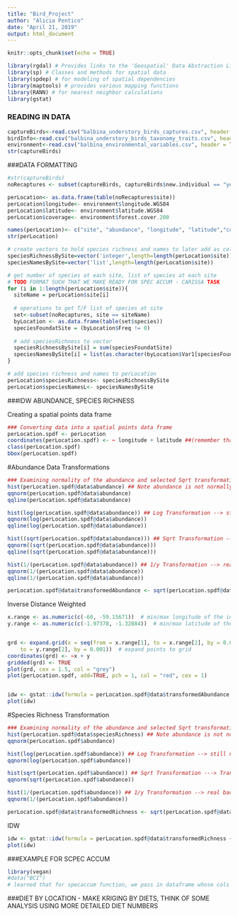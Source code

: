 ```yaml
---
title: "Bird_Project"
author: "Alicia Pentico"
date: "April 21, 2019"
output: html_document
---
```


```r
knitr::opts_chunk$set(echo = TRUE)
```


```r
library(rgdal) # Provides links to the 'Geospatial' Data Abstraction Library ('GDAL') and access to projection/transformation operations from the 'PROJ.4' library.
library(sp) # Classes and methods for spatial data
library(spdep) # for modeling of spatial dependencies
library(maptools) # provides various mapping functions
library(RANN) # for nearest neighbor calculations
library(gstat)
```

### READING IN DATA
```r
captureBirds<-read.csv("balbina_understory_birds_captures.csv", header = TRUE)
birdInfo<-read.csv("balbina_understory_birds_taxonomy_traits.csv", header = TRUE)
environment<-read.csv("balbina_environmental_variables.csv", header = TRUE)
str(captureBirds)
```

###DATA FORMATTING
```r
#str(captureBirds)
noRecaptures <- subset(captureBirds, captureBirds$new.individual == "yes")

perLocation<- as.data.frame(table(noRecaptures$site))
perLocation$longitude<- environment$longitude.WGS84
perLocation$latitude<- environment$latitude.WGS84
perLocation$coverage<- environment$forest.cover.200

names(perLocation)<- c("site", "abundance", "longitude", "latitude","coverage")
str(perLocation)

# create vectors to hold species richness and names to later add as cols to perLocation
speciesRichnessBySite=vector('integer',length=length(perLocation$site))
speciesNamesBySite=vector('list',length=length(perLocation$site))

# get number of species at each site, list of species at each site
# TODO FORMAT SUCH THAT WE MAKE READY FOR SPEC ACCUM - CARISSA TASK
for (i in 1:length(perLocation$site)){
  siteName = perLocation$site[i]
  
  # operations to get T/F list of species at site
  set<-subset(noRecaptures, site == siteName)
  byLocation <- as.data.frame(table(set$species))
  speciesFoundatSite = (byLocation$Freq != 0)
  
  # add speciesRichness to vector
  speciesRichnessBySite[i] = sum(speciesFoundatSite)
  speciesNamesBySite[i] = list(as.character(byLocation$Var1[speciesFoundatSite]))
}

# add species richness and names to perLocation
perLocation$speciesRichness<- speciesRichnessBySite
perLocation$speciesNamesL<- speciesNamesBySite
```



###IDW ABUNDANCE, SPECIES RICHNESS

Creating a spatial points data frame
```r
### Converting data into a spatial points data frame
perLocation.spdf <- perLocation
coordinates(perLocation.spdf) <- ~ longitude + latitude ##(remember that in R longitude is assigned to x-axis and latitude to y-axis)
class(perLocation.spdf)
bbox(perLocation.spdf)
```

#Abundance 
Data Transformations
```r
### Examining normality of the abundance and selected Sqrt transformation
hist(perLocation.spdf@data$abundance) ## Note abundance is not normally distributed. Should transform dataset
qqnorm(perLocation.spdf@data$abundance)
qqline(perLocation.spdf@data$abundance)

hist(log(perLocation.spdf@data$abundance)) ## Log Transformation --> still not great
qqnorm(log(perLocation.spdf@data$abundance))
qqline(log(perLocation.spdf@data$abundance))

hist((sqrt(perLocation.spdf@data$abundance))) ## Sqrt Transformation ---> Transformation I am using
qqnorm((sqrt(perLocation.spdf@data$abundance)))
qqline((sqrt(perLocation.spdf@data$abundance)))

hist(1/(perLocation.spdf@data$abundance)) ## 1/y Transformation --> real bad
qqnorm(1/(perLocation.spdf@data$abundance)) 
qqline(1/(perLocation.spdf@data$abundance))

perLocation.spdf@data$transformedAbundance <- sqrt(perLocation.spdf@data$abundance)
```
Inverse Distance Weighted

```r
x.range <- as.numeric(c(-60, -59.15671))  # min/max longitude of the interpolation area
y.range <- as.numeric(c(-1.97378, -1.32884))  # min/max latitude of the interpolation area


grd <- expand.grid(x = seq(from = x.range[1], to = x.range[2], by = 0.001), y = seq(from = y.range[1], 
    to = y.range[2], by = 0.001))  # expand points to grid
coordinates(grd) <- ~x + y
gridded(grd) <- TRUE
plot(grd, cex = 1.5, col = "grey") 
plot(perLocation.spdf, add=TRUE, pch = 1, col = "red", cex = 1)


idw <- gstat::idw(formula = perLocation.spdf@data$transformedAbundance ~ 1, locations = perLocation.spdf, newdata = grd, idp=2.0) 
plot(idw)

```


#Species Richness 
Transformation
```r
### Examining normality of the abundance and selected Sqrt transformation
hist(perLocation.spdf@data$speciesRichness) ## Note abundance is not normally distributed. Should transform dataset
qqnorm(perLocation.spdf$abundance)

hist(log(perLocation.spdf$abundance)) ## Log Transformation --> still not great
qqnorm(log(perLocation.spdf$abundance)) 

hist(sqrt(perLocation.spdf$abundance)) ## Sqrt Transformation ---> Transformation I am using
qqnorm(sqrt(perLocation.spdf$abundance)) 

hist(1/(perLocation.spdf$abundance)) ## 1/y Transformation --> real bad
qqnorm(1/(perLocation.spdf$abundance)) 

perLocation.spdf@data$transformedRichness <- sqrt(perLocation.spdf@data$speciesRichness)
```


IDW
```r
idw <- gstat::idw(formula = perLocation.spdf@data$transformedRichness ~ 1, locations = perLocation.spdf, newdata = grd, idp=2.0) 
plot(idw)

```


###EXAMPLE FOR SCPEC ACCUM
```r
library(vegan)
#data("BCI")
# learned that for specaccum function, we pass in dataframe whose cols are species names and rows are incidents, each cell has the count of species@thatincidence

```


###DIET BY LOCATION - MAKE KRIGING BY DIETS, THINK OF SOME ANALYSIS USING MORE DETAILED DIET NUMBERS
```r


```
